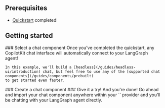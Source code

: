 
## Prerequisites
- [Quickstart](/guides/getting-started/quickstart/langgraph) completed

## Getting started

<Steps>
  <Step>
    ### Select a chat component
    Once you've completed the quickstart, any CopilotKit chat interface will automatically connect to your LangGraph agent!

    In this example, we'll build a [headless](/guides/headless-ui/introduction) chat, but feel free to use any of the [supported chat components](/guides/components/prebuilt)
    to get started even faster.
  </Step>
  <Step>
    ### Create a chat component
    <ChatSnippet components={props.components} />

  </Step>
  <Step>
    ### Give it a try!
    And you're done! Go ahead and import your chat component anywhere within your `<CopilotKit>` provider
    and you'll be chatting with your LangGraph agent directly.
  </Step>
</Steps>